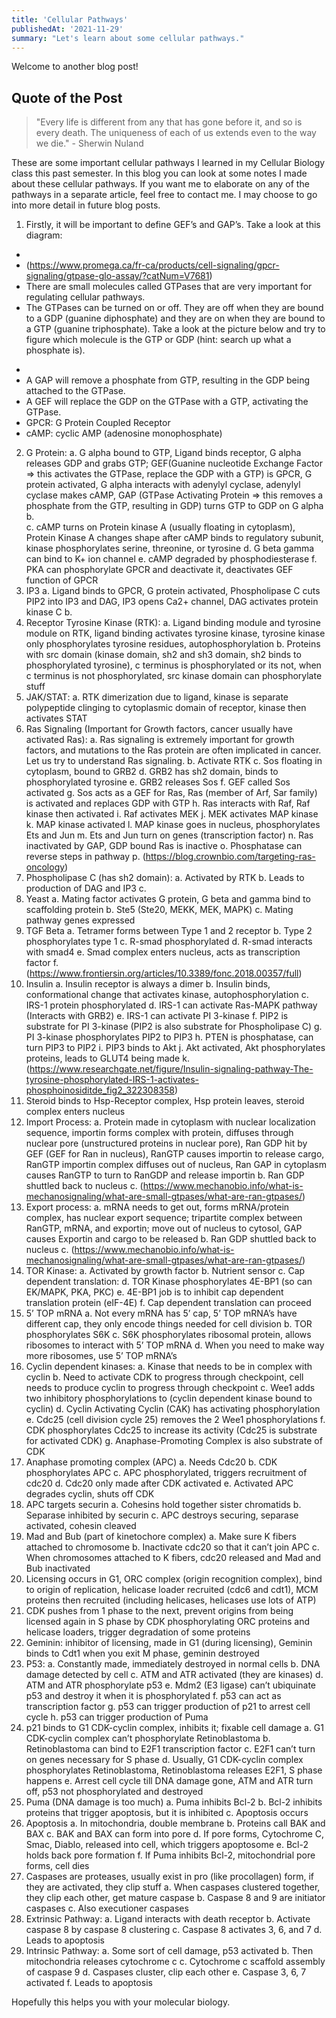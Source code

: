 ```yaml
---
title: 'Cellular Pathways'
publishedAt: '2021-11-29'
summary: "Let's learn about some cellular pathways."
---
```


Welcome to another blog post!

## Quote of the Post
> "Every life is different from any that has gone before it, and so is every death. The uniqueness of each of us extends even to the way we die." - Sherwin Nuland

These are some important cellular pathways I learned in my Cellular Biology class this past semester. In this blog you can look at some notes I made about these cellular pathways. If you want me to elaborate on any of the pathways in a separate article, feel free to contact me. I may choose to go into more detail in future blog posts.

1.	Firstly, it will be important to define GEF’s and GAP’s. Take a look at this diagram:
-	  
-	(https://www.promega.ca/fr-ca/products/cell-signaling/gpcr-signaling/gtpase-glo-assay/?catNum=V7681)
-	There are small molecules called GTPases that are very important for regulating cellular pathways. 
-	The GTPases can be turned on or off. They are off when they are bound to a GDP (guanine diphosphate) and they are on when they are bound to a GTP (guanine triphosphate). Take a look at the picture below and try to figure which molecule is the GTP or GDP (hint: search up what a phosphate is).
  *	 
  *	A GAP will remove a phosphate from GTP, resulting in the GDP being attached to the GTPase.
  *	A GEF will replace the GDP on the GTPase with a GTP, activating the GTPase.
  *	GPCR: G Protein Coupled Receptor
  *	cAMP: cyclic AMP (adenosine monophosphate)
2.	G Protein:
a.	G alpha bound to GTP, Ligand binds receptor, G alpha releases GDP and grabs GTP; GEF(Guanine nucleotide Exchange Factor => this activates the GTPase, replace the GDP with a GTP) is GPCR, G protein activated, G alpha interacts with adenylyl cyclase, adenylyl cyclase makes cAMP, GAP (GTPase Activating Protein => this removes a phosphate from the GTP, resulting in GDP) turns GTP to GDP on G alpha
b.	 
c.	cAMP turns on Protein kinase A (usually floating in cytoplasm), Protein Kinase A changes shape after cAMP binds to regulatory subunit, kinase phosphorylates serine, threonine, or tyrosine
d.	G beta gamma can bind to K+ ion channel
e.	cAMP degraded by phosphodiesterase
f.	PKA can phosphorylate GPCR and deactivate it, deactivates GEF function of GPCR
3.	IP3
a.	Ligand binds to GPCR, G protein activated, Phospholipase C cuts PIP2 into IP3 and DAG, IP3 opens Ca2+ channel, DAG activates protein kinase C
b.	 
4.	Receptor Tyrosine Kinase (RTK):
a.	Ligand binding module and tyrosine module on RTK, ligand binding activates tyrosine kinase, tyrosine kinase only phosphorylates tyrosine residues, autophosphorylation
b.	Proteins with src domain (kinase domain, sh2 and sh3 domain, sh2 binds to phosphorylated tyrosine), c terminus is phosphorylated or its not, when c terminus is not phosphorylated, src kinase domain can phosphorylate stuff
5.	JAK/STAT:
a.	RTK dimerization due to ligand, kinase is separate polypeptide clinging to cytoplasmic domain of receptor, kinase then activates STAT
6.	Ras Signaling (Important for Growth factors, cancer usually have activated Ras):
a.	Ras signaling is extremely important for growth factors, and mutations to the Ras protein are often implicated in cancer. Let us try to understand Ras signaling.
b.	Activate RTK
c.	Sos floating in cytoplasm, bound to GRB2
d.	GRB2 has sh2 domain, binds to phosphorylated tyrosine
e.	GRB2 releases Sos
f.	GEF called Sos activated
g.	Sos acts as a GEF for Ras, Ras (member of Arf, Sar family) is activated and replaces GDP with GTP
h.	Ras interacts with Raf, Raf kinase then activated
i.	Raf activates MEK
j.	MEK activates MAP kinase
k.	MAP kinase activated
l.	MAP kinase goes in nucleus, phosphorylates Ets and Jun
m.	Ets and Jun turn on genes (transcription factor)
n.	Ras inactivated by GAP, GDP bound Ras is inactive
o.	Phosphatase can reverse steps in pathway
p.	  (https://blog.crownbio.com/targeting-ras-oncology)
7.	Phospholipase C (has sh2 domain):
a.	Activated by RTK
b.	Leads to production of DAG and IP3
c.	 
8.	Yeast
a.	Mating factor activates G protein, G beta and gamma bind to scaffolding protein
b.	Ste5 (Ste20, MEKK, MEK, MAPK)
c.	Mating pathway genes expressed
9.	TGF Beta
a.	Tetramer forms between Type 1 and 2 receptor
b.	Type 2 phosphorylates type 1
c.	R-smad phosphorylated
d.	R-smad interacts with smad4
e.	Smad complex enters nucleus, acts as transcription factor
f.	  (https://www.frontiersin.org/articles/10.3389/fonc.2018.00357/full)
10.	Insulin
a.	Insulin receptor is always a dimer
b.	Insulin binds, conformational change that activates kinase, autophosphorylation
c.	IRS-1 protein phosphorylated
d.	IRS-1 can activate Ras-MAPK pathway (Interacts with GRB2)
e.	IRS-1 can activate PI 3-kinase
f.	PIP2 is substrate for PI 3-kinase (PIP2 is also substrate for Phospholipase C)
g.	PI 3-kinase phosphorylates PIP2 to PIP3
h.	PTEN is phosphatase, can turn PIP3 to PIP2
i.	PIP3 binds to Akt
j.	Akt activated, Akt phosphorylates proteins, leads to GLUT4 being made
k.	  (https://www.researchgate.net/figure/Insulin-signaling-pathway-The-tyrosine-phosphorylated-IRS-1-activates-phosphoinosiditde_fig2_322308358)
11.	Steroid binds to Hsp-Receptor complex, Hsp protein leaves, steroid complex enters nucleus
12.	Import Process:
a.	Protein made in cytoplasm with nuclear localization sequence, importin forms complex with protein, diffuses through nuclear pore (unstructured proteins in nuclear pore), Ran GDP hit by GEF (GEF for Ran in nucleus), RanGTP causes importin to release cargo, RanGTP importin complex diffuses out of nucleus, Ran GAP in cytoplasm causes RanGTP to turn to RanGDP and release importin
b.	Ran GDP shuttled back to nucleus
c.	  (https://www.mechanobio.info/what-is-mechanosignaling/what-are-small-gtpases/what-are-ran-gtpases/)
13.	Export process:
a.	mRNA needs to get out, forms mRNA/protein complex, has nuclear export sequence; tripartite complex between RanGTP, mRNA, and exportin; move out of nucleus to cytosol, GAP causes Exportin and cargo to be released
b.	Ran GDP shuttled back to nucleus
c.	  (https://www.mechanobio.info/what-is-mechanosignaling/what-are-small-gtpases/what-are-ran-gtpases/)
14.	TOR Kinase:
a.	Activated by growth factor
b.	Nutrient sensor
c.	Cap dependent translation:
d.	TOR Kinase phosphorylates 4E-BP1 (so can EK/MAPK, PKA, PKC)
e.	4E-BP1 job is to inhibit cap dependent translation protein (eIF-4E)
f.	Cap dependent translation can proceed
15.	5’ TOP mRNA
a.	Not every mRNA has 5’ cap, 5’ TOP mRNA’s have different cap, they only encode things needed for cell division
b.	TOR phosphorylates S6K
c.	S6K phosphorylates ribosomal protein, allows ribosomes to interact with 5’ TOP mRNA
d.	When you need to make way more ribosomes, use 5’ TOP mRNA’s 
16.	Cyclin dependent kinases:
a.	Kinase that needs to be in complex with cyclin
b.	Need to activate CDK to progress through checkpoint, cell needs to produce cyclin to progress through checkpoint
c.	Wee1 adds two inhibitory phosphorylations to (cyclin dependent kinase bound to cyclin)
d.	Cyclin Activating Cyclin (CAK) has activating phosphorylation
e.	Cdc25 (cell division cycle 25) removes the 2 Wee1 phosphorylations
f.	CDK phosphorylates Cdc25 to increase its activity (Cdc25 is substrate for activated CDK)
g.	Anaphase-Promoting Complex is also substrate of CDK
17.	Anaphase promoting complex (APC)
a.	Needs Cdc20
b.	CDK phosphorylates APC
c.	APC phosphorylated, triggers recruitment of cdc20
d.	Cdc20 only made after CDK activated
e.	Activated APC degrades cyclin, shuts off CDK
18.	APC targets securin
a.	Cohesins hold together sister chromatids
b.	Separase inhibited by securin
c.	APC destroys securing, separase activated, cohesin cleaved
19.	Mad and Bub (part of kinetochore complex)
a.	Make sure K fibers attached to chromosome
b.	Inactivate cdc20 so that it can’t join APC
c.	When chromosomes attached to K fibers, cdc20 released and Mad and Bub inactivated
20.	Licensing occurs in G1, ORC complex (origin recognition complex), bind to origin of replication, helicase loader recruited (cdc6 and cdt1), MCM proteins then recruited (including helicases, helicases use lots of ATP)
21.	CDK pushes from 1 phase to the next, prevent origins from being licensed again in S phase by CDK phosphorylating ORC proteins and helicase loaders, trigger degradation of some proteins
22.	Geminin: inhibitor of licensing, made in G1 (during licensing), Geminin binds to Cdt1 when you exit M phase, geminin destroyed
23.	P53:
a.	Constantly made, immediately destroyed in normal cells
b.	DNA damage detected by cell
c.	ATM and ATR activated (they are kinases)
d.	ATM and ATR phosphorylate p53
e.	Mdm2 (E3 ligase) can’t ubiquinate p53 and destroy it when it is phosphorylated
f.	p53 can act as transcription factor
g.	p53 can trigger production of p21 to arrest cell cycle
h.	p53 can trigger production of Puma
24.	p21 binds to G1 CDK-cyclin complex, inhibits it; fixable cell damage
a.	G1 CDK-cyclin complex can’t phosphorylate Retinoblastoma
b.	Retinoblastoma can bind to E2F1 transcription factor
c.	E2F1 can’t turn on genes necessary for S phase
d.	Usually, G1 CDK-cyclin complex phosphorylates Retinoblastoma, Retinoblastoma releases E2F1, S phase happens
e.	Arrest cell cycle till DNA damage gone, ATM and ATR turn off, p53 not phosphorylated and destroyed
25.	Puma (DNA damage is too much)
a.	Puma inhibits Bcl-2
b.	Bcl-2 inhibits proteins that trigger apoptosis, but it is inhibited
c.	Apoptosis occurs
26.	Apoptosis
a.	In mitochondria, double membrane
b.	Proteins call BAK and BAX
c.	BAK and BAX can form into pore
d.	If pore forms, Cytochrome C, Smac, Diablo, released into cell, which triggers apoptosome
e.	Bcl-2 holds back pore formation
f.	If Puma inhibits Bcl-2, mitochondrial pore forms, cell dies
27.	Caspases are proteases, usually exist in pro (like procollagen) form, if they are activated, they clip stuff
a.	When caspases clustered together, they clip each other, get mature caspase
b.	Caspase 8 and 9 are initiator caspases
c.	Also executioner caspases
28.	Extrinsic Pathway:
a.	Ligand interacts with death receptor
b.	Activate caspase 8 by caspase 8 clustering
c.	Caspase 8 activates 3, 6, and 7
d.	Leads to apoptosis
29.	Intrinsic Pathway:
a.	Some sort of cell damage, p53 activated
b.	Then mitochondria releases cytochrome c
c.	Cytochrome c scaffold assembly of caspase 9
d.	Caspases cluster, clip each other
e.	Caspase 3, 6, 7 activated
f.	Leads to apoptosis

Hopefully this helps you with your molecular biology.
